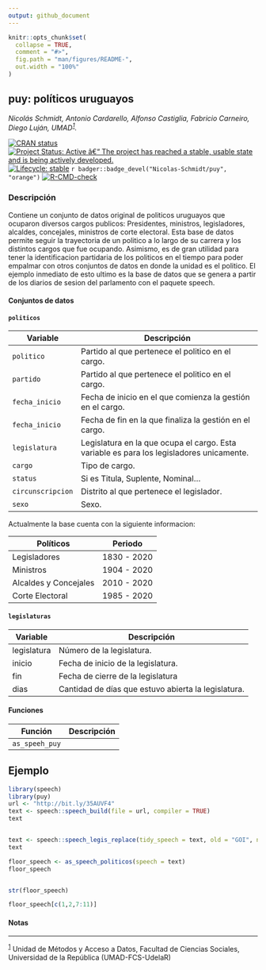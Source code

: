 ```yaml
---
output: github_document
---
```


<!-- README.md is generated from README.Rmd. Please edit that file -->

```r
knitr::opts_chunk$set(
  collapse = TRUE,
  comment = "#>",
  fig.path = "man/figures/README-",
  out.width = "100%"
)
```

## puy: políticos uruguayos

*Nicolás Schmidt, Antonio Cardarello, Alfonso Castiglia, Fabricio Carneiro, Diego Luján, UMAD<sup><a id="fnr.1" class="footref" href="#fn.1">1</a></sup>.*

<!-- badges: start -->

[![CRAN status](https://www.r-pkg.org/badges/version/puy)](https://CRAN.R-project.org/package=puy)
[![Project Status: Active â€“ The project has reached a stable, usable
state and is being actively
developed.](https://www.repostatus.org/badges/latest/active.svg)](https://www.repostatus.org/#active)
[![Lifecycle: stable](https://img.shields.io/badge/lifecycle-stable-green.svg)](https://lifecycle.r-lib.org/articles/stages.html)
`r badger::badge_devel("Nicolas-Schmidt/puy", "orange")`
[![R-CMD-check](https://github.com/Nicolas-Schmidt/puy/workflows/R-CMD-check/badge.svg)](https://github.com/Nicolas-Schmidt/puy/actions)
<!-- badges: end -->

### Descripción

Contiene un conjunto de datos original de politicos uruguayos que ocuparon diversos cargos publicos: Presidentes, ministros, legisladores, alcaldes, concejales, ministros de corte electoral. Esta base de datos permite seguir la trayectoria de un politico a lo largo de su carrera y los distintos cargos que fue ocupando. Asimismo, es de gran utilidad para tener la identificacion partidaria de los politicos en el tiempo para poder empalmar con otros conjuntos de datos en donde la unidad es el politico. El ejemplo inmediato de esto ultimo es la base de datos que se genera a partir de los diarios de sesion del parlamento con el paquete speech.

#### Conjuntos de datos


#### `politicos`

| Variable          | Descripción                                                                                |
| ----------------- | ------------------------------------------------------------------------------------------ |
| `politico`        | Partido al que pertenece el politico en el cargo.                                          |
| `partido`         | Partido al que pertenece el politico en el cargo.                                          |
| `fecha_inicio`    | Fecha de inicio en el que comienza la gestión en el cargo.                                 |
| `fecha_inicio`    | Fecha de fin en la que finaliza la gestión en el cargo.                                    |
| `legislatura`     | Legislatura en la que ocupa el cargo. Esta variable es para los legisladores unicamente.   | 
| `cargo`           | Tipo de cargo.                                                                             |
| `status`          | Si es Titula, Suplente, Nominal...                                                         |
| `circunscripcion` | Distrito al que pertenece el legislador.                                                   |
| `sexo`            | Sexo.                                                                                      |


Actualmente la base cuenta con la siguiente informacion:

| Políticos              | Periodo       |
| -----------------      | ------------- |
| Legisladores           | 1830 - 2020   |
| Ministros              | 1904 - 2020   |
| Alcaldes y Concejales  | 2010 - 2020   |
| Corte Electoral        | 1985 - 2020   |


#### `legislaturas`

| Variable    | Descripción                                          |
| ----------- | ---------------------------------------------------- |
| legislatura | Número de la legislatura.                            |
| inicio      | Fecha de inicio de la legislatura.                   |
| fin         | Fecha de cierre de la legislatura                    |
| dias        | Cantidad de días que estuvo abierta la legislatura.  |




#### Funciones

| Función     | Descripción                                          |
| ----------- | ---------------------------------------------------- |
| `as_speeh_puy` |                            |


## Ejemplo

```r
library(speech)
library(puy)
url <- "http://bit.ly/35AUVF4"
text <- speech::speech_build(file = url, compiler = TRUE)
text


text <- speech::speech_legis_replace(tidy_speech = text, old = "GOI", new = "GONI")
text

floor_speech <- as_speech_politicos(speech = text)
floor_speech


str(floor_speech)

floor_speech[c(1,2,7:11)]


```



#### Notas

---
<sup><a id="fn.1" href="#fnr.1">1</a></sup> Unidad de Métodos y Acceso a Datos, Facultad de Ciencias Sociales, Universidad de la República (UMAD-FCS-UdelaR)

